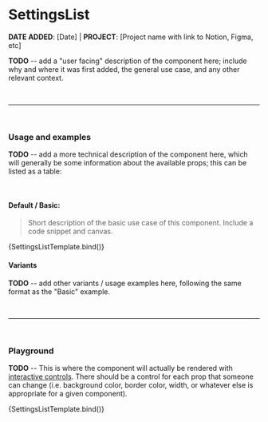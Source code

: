 

<Meta title="SettingsList" component={SettingsList} />


# SettingsList

**DATE ADDED**: [Date] | **PROJECT**: [Project name with link to Notion, Figma, etc]

**TODO** -- add a "user facing" description of the component here; include why and where it was first added,
the general use case, and any other relevant context.

<br />

---

<br />

### Usage and examples

**TODO** -- add a more technical description of the component here, which will generally be some information
about the available props; this can be listed as a table:

<br />

#### Default / Basic:

> Short description of the basic use case of this component. Include a code snippet and canvas.

<Canvas>
  <Story name="Basic" component={SettingsList}>{SettingsListTemplate.bind()}<Story>
</Canvas>


#### Variants

**TODO** -- add other variants / usage examples here, following the same format as the "Basic" example.

<br />

---

<br />

### Playground

**TODO** -- This is where the component will actually be rendered with [interactive controls](https://storybook.js.org/docs/react/essentials/controls/). There should be a control
for each prop that someone can change (i.e. background color, border color, width, or whatever else is appropriate for a given
component).

<Canvas>
  <Story name="Settings List">{SettingsListTemplate.bind()}</Story>
</Canvas>

<ArgsTable of={SettingsList} story="Playground" />
